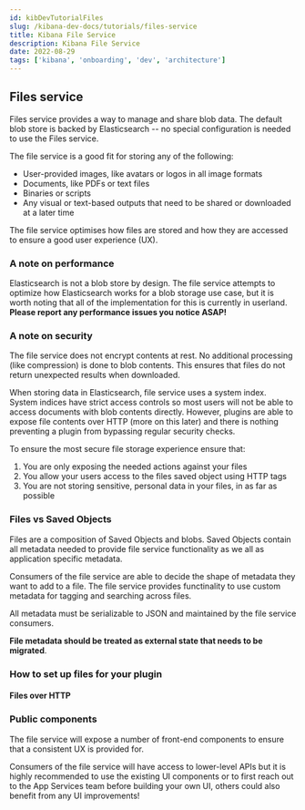 ```yaml
---
id: kibDevTutorialFiles
slug: /kibana-dev-docs/tutorials/files-service
title: Kibana File Service
description: Kibana File Service
date: 2022-08-29
tags: ['kibana', 'onboarding', 'dev', 'architecture']
---
```


## Files service

Files service provides a way to manage and share blob data. The default blob store is backed by Elasticsearch -- no special configuration is needed to use the Files service.

The file service is a good fit for storing any of the following:

* User-provided images, like avatars or logos in all image formats
* Documents, like PDFs or text files
* Binaries or scripts
* Any visual or text-based outputs that need to be shared or downloaded at a later time

The file service optimises how files are stored and how they are accessed to ensure
a good user experience (UX).

### A note on performance

Elasticsearch is not a blob store by design. The file service attempts to optimize how Elasticsearch works for a blob storage use case, but it is worth noting that all of the implementation for this is currently in userland. **Please report any performance issues you notice ASAP!**

### A note on security

The file service does not encrypt contents at rest. No additional processing (like compression) is done to blob contents. This ensures that files do not return unexpected results when downloaded.

When storing data in Elasticsearch, file service uses a system index. System indices have strict access controls so most users will not be able to access documents with blob contents directly. However, plugins are able to expose file contents over HTTP (more on this later) and there is nothing preventing a plugin from bypassing regular security checks.

<DocCallOut title="Note to plugin developers" color="warning">

To ensure the most secure file storage experience ensure that:

1. You are only exposing the needed actions against your files
2. You allow your users access to the files saved object using HTTP tags
3. You are not storing sensitive, personal data in your files, in as far as possible

</DocCallOut>

### Files vs Saved Objects

Files are a composition of Saved Objects and blobs. Saved Objects contain all metadata needed to provide file service functionality as we all as application specific metadata.

<DocCallOut title="Custom file metadata">

Consumers of the file service are able to decide the shape of metadata they want to add to a file.  The file service provides functinality to use custom metadata for tagging and searching across files.

All metadata must be serializable to JSON and maintained by the file service consumers.

**File metadata should be treated as external state that needs to be migrated**.

</DocCallOut>

### How to set up files for your plugin

#### Files over HTTP

### Public components

The file service will expose a number of front-end components to ensure that a consistent UX is provided for.

Consumers of the file service will have access to lower-level APIs but it is highly recommended to use the existing UI components or to first reach out to the App Services team before building your own UI, others could also benefit from any UI improvements!

